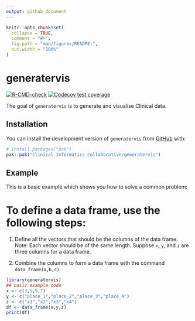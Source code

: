 ```yaml
---
output: github_document
---
```


<!-- README.md is generated from README.Rmd. Please edit that file -->

```r
knitr::opts_chunk$set(
  collapse = TRUE,
  comment = "#>",
  fig.path = "man/figures/README-",
  out.width = "100%"
)
```

# generatervis

<!-- badges: start -->

[![R-CMD-check](https://github.com/Clinical-Informatics-Collaborative/generatervis/actions/workflows/R-CMD-check.yaml/badge.svg)](https://github.com/Clinical-Informatics-Collaborative/generatervis/actions/workflows/R-CMD-check.yaml) [![Codecov test coverage](https://codecov.io/gh/Clinical-Informatics-Collaborative/generatervis/graph/badge.svg)](https://app.codecov.io/gh/Clinical-Informatics-Collaborative/generatervis)

<!-- badges: end -->

The goal of `generatervis` is to generate and visualise Clinical data.

## Installation

You can install the development version of `generatervis` from [GitHub](https://github.com/) with:

``` r
# install.packages("pak")
pak::pak("Clinical-Informatics-Collaborative/generatervis")
```

## Example

This is a basic example which shows you how to solve a common problem:

# To define a data frame, use the following steps:

1.  Define all the vectors that should be the columns of the data frame. Note: Each vector should be of the same length. Suppose `x`, `y`, and `z` are three columns for a data frame.

2.  Combine the columns to form a data frame with the command `data_frame(a,b,c)`.

```r
library(generatervis)
## basic example code
x <- c(3,5,9,7)
y <- c("place_1","place_2","place_3","place_4")
z <- c("x1","x2","x3","x4")
df <- data_frame(x,y,z)
print(df)
```
